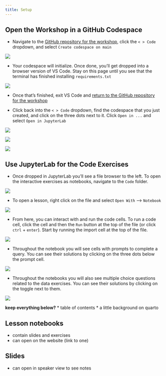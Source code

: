```yaml
---
title: Setup
---
```


## Open the Workshop in a GitHub Codespace

* Navigate to the [GitHub repository for the workshop](https://github.com/machow/siuba-workshop), click the `< > Code` dropdown, and select `Create codespace on main`

![](/assets/setup/codespaces-dropdown.png)

* Your codespace will initialize. Once done, you'll get dropped into a browser version of VS Code. Stay on this page until you see that the terminal has finished installing `requirements.txt`

![](/assets/setup/requirements-install.png)

* Once that's finished, exit VS Code and [return to the GitHub repository for the workshop](https://github.com/machow/siuba-workshop)

* Click back into the `< > Code` dropdown, find the codespace that you just created, and click on the three dots next to it. Click `Open in ...` and select `Open in JupyterLab`

::: {layout-ncol=3}
![](/assets/setup/column-1.png)

![](/assets/setup/column-2.png)

![](/assets/setup/column-3.png)
:::


## Use JupyterLab for the Code Exercises

* Once dropped in JupyterLab you'll see a file browser to the left. To open the interactive exercises as notebooks, navigate to the `Code` folder.

![](/assets/setup/code-folder.png)

* To open a lesson, right click on the file and select `Open With` --> `Notebook`

![](/assets/setup/open-as-notebook.png)

* From here, you can interact with and run the code cells. To run a code cell, click the cell and then the `Run` button at the top of the file (or click `ctrl` + `enter`). Start by running the import cell at the top of the file.

![](/assets/setup/run-cell.png)

* Throughout the notebook you will see cells with prompts to complete a query. You can see their solutions by clicking on the three dots below the prompt cell.

![](/assets/setup/show-solution.png)

* Throughout the notebooks you will also see multiple choice questions related to the data exercises. You can see their solutions by clicking on the toggle next to them.

![](/assets/setup/multiple-choice.png)



**keep everything below?**
* table of contents
* a little background on quarto

## Lesson notebooks

* contain slides and exercises
* can open on the website (link to one)

## Slides

* can open in speaker view to see notes